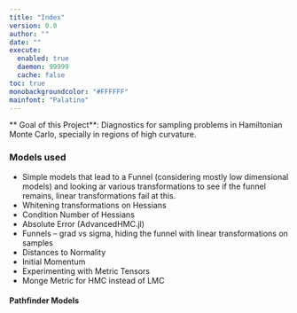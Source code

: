 ```yaml
---
title: "Index"
version: 0.0
author: ""
date: ""
execute: 
  enabled: true
  daemon: 99999
  cache: false
toc: true
monobackgroundcolor: "#FFFFFF"
mainfont: "Palatino"
---
```


** Goal of this Project**: Diagnostics for sampling problems in Hamiltonian Monte Carlo, specially in regions of high curvature.

### Models used
- Simple models that lead to a Funnel (considering mostly low dimensional models) and looking ar various transformations to see if the funnel remains, linear transformations fail at this.
- Whitening transformations on Hessians
- Condition Number of Hessians
- Absolute Error (AdvancedHMC.jl)
- Funnels -- grad vs sigma, hiding the funnel with linear transformations on samples
- Distances to Normality
- Initial Momentum
- Experimenting with Metric Tensors
- Monge Metric for HMC instead of LMC






#### Pathfinder Models

